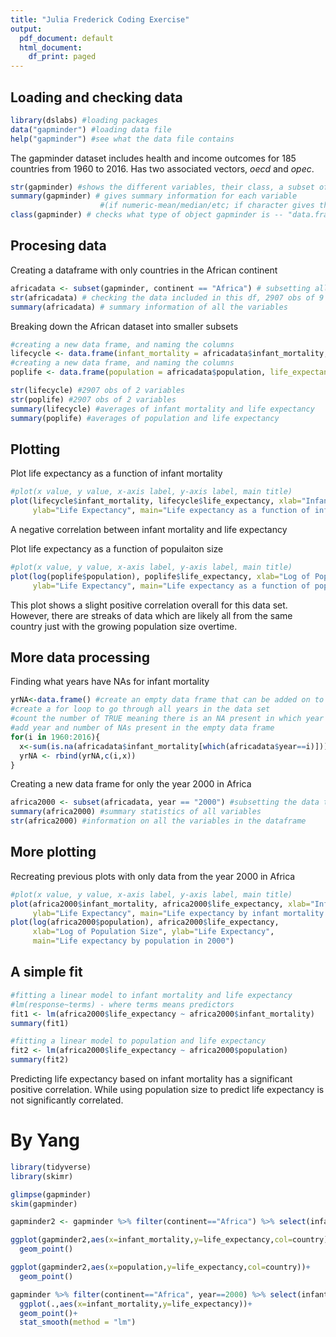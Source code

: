 ---
title: "Julia Frederick Coding Exercise"
output:
  pdf_document: default
  html_document:
    df_print: paged
---
## Loading and checking data

```{r}
library(dslabs) #loading packages
data("gapminder") #loading data file
help("gapminder") #see what the data file contains
```
The gapminder dataset includes health and income outcomes for 185 countries from 1960 to 2016. Has two associated vectors, *oecd* and *opec*.

```{r}
str(gapminder) #shows the different variables, their class, a subset of the values associated, and how many lvls(if app)
summary(gapminder) # gives summary information for each variable 
                    #(if numeric-mean/median/etc; if character gives the number contained per level)
class(gapminder) # checks what type of object gapminder is -- "data.frame"
```


## Procesing data
Creating a dataframe with only countries in the African continent
```{r}
africadata <- subset(gapminder, continent == "Africa") # subsetting all data associated with the contient "Africa"
str(africadata) # checking the data included in this df, 2907 obs of 9 variables
summary(africadata) # summary information of all the variables
```

Breaking down the African dataset into smaller subsets
```{r}
#creating a new data frame, and naming the columns
lifecycle <- data.frame(infant_mortality = africadata$infant_mortality, life_expectancy = africadata$life_expectancy)
#creating a new data frame, and naming the columns
poplife <- data.frame(population = africadata$population, life_expectancy = africadata$life_expectancy)

str(lifecycle) #2907 obs of 2 variables
str(poplife) #2907 obs of 2 variables
summary(lifecycle) #averages of infant mortality and life expectancy
summary(poplife) #averages of population and life expectancy
```

## Plotting
Plot life expectancy as a function of infant mortality
```{r}
#plot(x value, y value, x-axis label, y-axis label, main title)
plot(lifecycle$infant_mortality, lifecycle$life_expectancy, xlab="Infant Mortality",
     ylab="Life Expectancy", main="Life expectancy as a function of infant mortality")
```
A negative correlation between infant mortality and life expectancy


Plot life expectancy as a function of populaiton size
```{r}
#plot(x value, y value, x-axis label, y-axis label, main title)
plot(log(poplife$population), poplife$life_expectancy, xlab="Log of Population Size", 
     ylab="Life Expectancy", main="Life expectancy as a function of population")
```
This plot shows a slight positive correlation overall for this data set. However, there are streaks of data which are likely all from the same country just with the growing population size overtime.  

## More data processing
Finding what years have NAs for infant mortality
```{r}
yrNA<-data.frame() #create an empty data frame that can be added on to later
#create a for loop to go through all years in the data set
#count the number of TRUE meaning there is an NA present in which year
#add year and number of NAs present in the empty data frame
for(i in 1960:2016){
  x<-sum(is.na(africadata$infant_mortality[which(africadata$year==i)]))
  yrNA <- rbind(yrNA,c(i,x))
}
```

Creating a new data frame for only the year 2000 in Africa
```{r}
africa2000 <- subset(africadata, year == "2000") #subsetting the data to only yr2000
summary(africa2000) #summary statistics of all variables
str(africa2000) #information on all the variables in the dataframe
```

## More plotting
Recreating previous plots with only data from the year 2000 in Africa
```{r}
#plot(x value, y value, x-axis label, y-axis label, main title)
plot(africa2000$infant_mortality, africa2000$life_expectancy, xlab="Infant Mortality",
     ylab="Life Expectancy", main="Life expectancy by infant mortality in 2000")
plot(log(africa2000$population), africa2000$life_expectancy, 
     xlab="Log of Population Size", ylab="Life Expectancy",
     main="Life expectancy by population in 2000")
```

## A simple fit
```{r}
#fitting a linear model to infant mortality and life expectancy
#lm(response~terms) - where terms means predictors
fit1 <- lm(africa2000$life_expectancy ~ africa2000$infant_mortality)
summary(fit1)

#fitting a linear model to population and life expectancy
fit2 <- lm(africa2000$life_expectancy ~ africa2000$population)
summary(fit2)
```
Predicting life expectancy based on infant mortality has a significant positive correlation. While using population size to predict life expectancy is not significantly correlated.

# By Yang

```{r}
library(tidyverse)
library(skimr)
```

```{r}
glimpse(gapminder)
skim(gapminder)

gapminder2 <- gapminder %>% filter(continent=="Africa") %>% select(infant_mortality, life_expectancy, population, country)

ggplot(gapminder2,aes(x=infant_mortality,y=life_expectancy,col=country))+
  geom_point()

ggplot(gapminder2,aes(x=population,y=life_expectancy,col=country))+
  geom_point()
```

```{r}
gapminder %>% filter(continent=="Africa", year==2000) %>% select(infant_mortality, life_expectancy, population, country) %>% 
  ggplot(.,aes(x=infant_mortality,y=life_expectancy))+
  geom_point()+
  stat_smooth(method = "lm")
```

